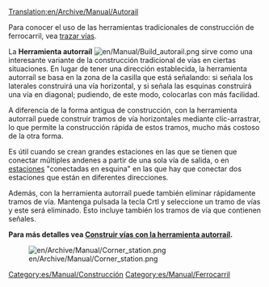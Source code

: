 [[Translation:en/Archive/Manual/Autorail]]


Para conocer el uso de las herramientas tradicionales de construcción de ferrocarril, vea [[es/Trazar vías|trazar vías]].

La '''Herramienta autorraíl''' [[File:en/Manual/Build autorail.png]] sirve como una interesante variante de la construcción tradicional de vías en ciertas situaciones. En lugar de tener una dirección establecida, la herramienta autorraíl se basa en la zona de la casilla que está señalando: si señala los laterales construirá una vía horizontal, y si señala las esquinas construirá una vía en diagonal; pudiendo, de este modo, colocarlas con más facilidad.

A diferencia de la forma antigua de construcción, con la herramienta autorraíl puede construir tramos de vía horizontales mediante clic-arrastrar, lo que permite la construcción rápida de estos tramos, mucho más costoso de la otra forma.

Es útil cuando se crean grandes estaciones en las que se tienen que conectar múltiples andenes a partir de una sola vía de salida, o en [[es/Manual/Estaciones de tren|estaciones]] "conectadas en esquina" en las que hay que conectar dos estaciones que están en diferentes direcciones.

Además, con la herramienta autorraíl puede también eliminar rápidamente tramos de vía. Mantenga pulsada la tecla Crtl y seleccione un tramo de vías y este será eliminado. Esto incluye también los tramos de vía que contienen señales.

'''Para más detalles vea [[es/Manual/Construir vías#con-la-herramienta-autorrail|Construir vías con la herramienta autorraíl]].'''

[[File:en/Archive/Manual/Corner station.png|center]]

[[Category:es/Manual/Construcción]]
[[Category:es/Manual/Ferrocarril]]